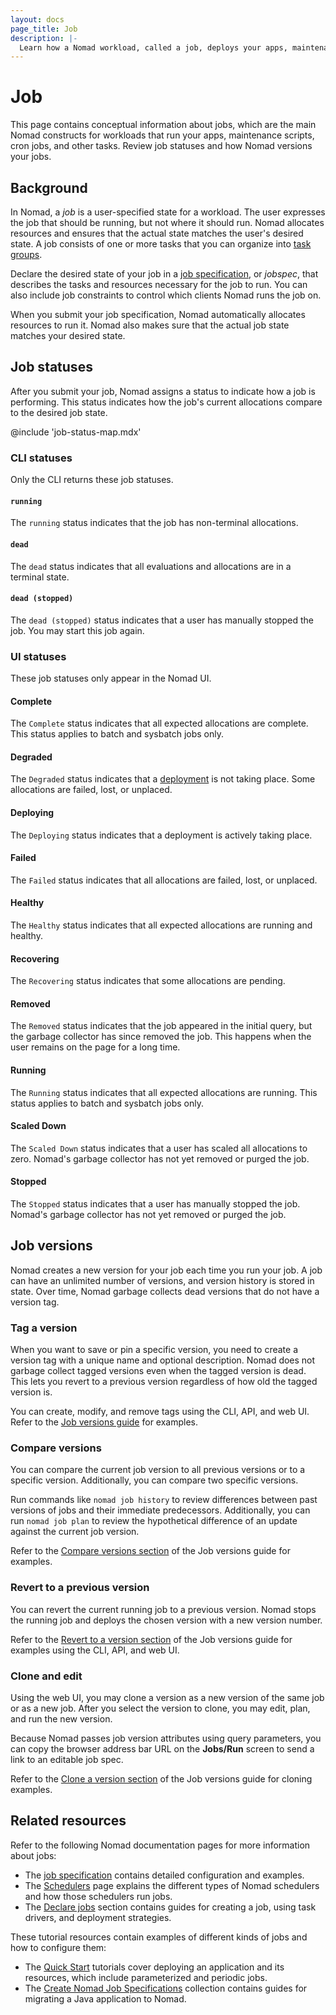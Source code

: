 ```yaml
---
layout: docs
page_title: Job
description: |-
  Learn how a Nomad workload, called a job, deploys your apps, maintenance scripts, cron jobs, and similar tasks. Review job statuses and how Nomad versions your jobs.
---
```


# Job

This page contains conceptual information about jobs, which are the main Nomad
constructs for workloads that run your apps, maintenance scripts, cron jobs, and
other tasks. Review job statuses and how Nomad versions your jobs.

## Background

In Nomad, a _job_ is a user-specified state for a workload. The user expresses the job that should be running, but not where it should run. Nomad allocates resources and ensures that the actual state matches the user's desired state. A job consists of one or more tasks that you can organize into [task groups][task-groups].

Declare the desired state of your job in a [job specification][job-spec], or _jobspec_, that describes
the tasks and resources necessary for the job to run. You can also
include job constraints to control which clients Nomad runs the job on.

When you submit your job specification, Nomad automatically allocates resources
to run it. Nomad also makes sure that the actual
job state matches your desired state.

## Job statuses

After you submit your job, Nomad assigns a status to indicate how a job is
performing. This status indicates how the job's current allocations compare to
the desired job state.

@include 'job-status-map.mdx'

### CLI statuses

Only the CLI returns these job statuses.

#### `running`

The `running` status indicates that the job has non-terminal allocations.

#### `dead`

The `dead` status indicates that all evaluations and allocations are in a
terminal state.

#### `dead (stopped)`

The `dead (stopped)` status indicates that a user has manually stopped the job.
You may start this job again.

### UI statuses

These job statuses only appear in the Nomad UI.

#### Complete

The `Complete` status indicates that all expected allocations are complete. This
status applies to batch and sysbatch jobs only.

#### Degraded

The `Degraded` status indicates that a [deployment] is not taking place. Some
allocations are failed, lost, or unplaced.

#### Deploying

The `Deploying` status indicates that a deployment is actively taking place.

#### Failed

The `Failed` status indicates that all allocations are failed, lost, or unplaced.

#### Healthy

The `Healthy` status indicates that all expected allocations are running and
healthy.

#### Recovering

The `Recovering` status indicates that some allocations are pending.

#### Removed

The `Removed` status indicates that the job appeared in the initial query, but
the garbage collector has since removed the job. This happens when the user
remains on the page for a long time.

#### Running

The `Running` status indicates that all expected allocations are running. This
status applies to batch and sysbatch jobs only.

#### Scaled Down

The `Scaled Down` status indicates that a user has scaled all allocations to
zero. Nomad's garbage collector has not yet removed or purged the job.

#### Stopped

The `Stopped` status indicates that a user has manually stopped the job.
Nomad's garbage collector has not yet removed or purged the job.

## Job versions

Nomad creates a new version for your job each time you run your job. A job can
have an unlimited number of versions, and version history is stored in state.
Over time, Nomad garbage collects dead versions that do not have a version tag.

### Tag a version

When you want to save or pin a specific version, you need to create a version
tag with a unique name and optional description. Nomad does not garbage collect
tagged versions even when the tagged version is dead. This lets you revert to
a previous version regardless of how old the tagged version is.

You can create, modify, and remove tags using the CLI, API, and web UI. Refer to
the [Job versions guide][job-versions-guide] for examples.

### Compare versions

You can compare the current job version to all previous versions or to a
specific version. Additionally, you can compare two specific versions.

Run commands like `nomad job history` to review differences between past versions
of jobs and their immediate predecessors. Additionally, you can run `nomad job
plan` to review the hypothetical difference of an update against the current job
version.

Refer to the [Compare versions section][compare-versions-section] of the Job
versions guide for examples.

### Revert to a previous version

You can revert the current running job to a previous version. Nomad stops the
running job and deploys the chosen version with a new version number.

Refer to the [Revert to a version section][revert-version-section] of
the Job versions guide for examples using the CLI, API, and web UI.

### Clone and edit

Using the web UI, you may clone a version as a new version of the same job or as
a new job. After you select the version to clone, you may edit, plan, and run
the new version.

Because Nomad passes job version attributes using query parameters, you can copy
the browser address bar URL on the **Jobs/Run** screen to send a link to an
editable job spec.

Refer to the [Clone a version section][clone-version-section] of
the Job versions guide for cloning examples.

## Related resources

Refer to the following Nomad documentation pages for more information about
jobs:

- The [job specification][job-spec] contains detailed
  configuration and examples.
- The [Schedulers] page explains the different types of Nomad schedulers and how
  those schedulers run jobs.
- The [Declare jobs][deploy-jobs] section contains guides for creating a job,
  using task drivers, and deployment strategies.

These tutorial resources contain examples of different kinds of jobs and how to
configure them:

- The [Quick Start][quickstart] tutorials cover deploying an application and
  its resources, which include parameterized and periodic jobs.
- The [Create Nomad Job Specifications][job-spec-tutorial] collection contains
  guides for migrating a Java application to Nomad.


[allocations]: /nomad/docs/glossary#allocation
[deployment]: /nomad/docs/glossary/#deployment
[deploy-jobs]: /nomad/docs/job-declare
[job-spec]: /nomad/docs/job-specification
[job-spec-tutorial]: /nomad/tutorials/job-specifications
[quickstart]: /nomad/tutorials/get-started/gs-deploy-job
[Schedulers]: /nomad/docs/concepts/scheduling/schedulers
[task-groups]: /nomad/docs/glossary#task-group
[tasks]: /nomad/docs/glossary#task
[job-versions-guide]: /nomad/docs/job-run/versions
[compare-versions-section]: /nomad/docs/job-run/versions#compare-versions
[revert-version-section]: /nomad/docs/job-run/versions#revert-to-a-version
[clone-version-section]: /nomad/docs/job-run/versions#clone-a-version
